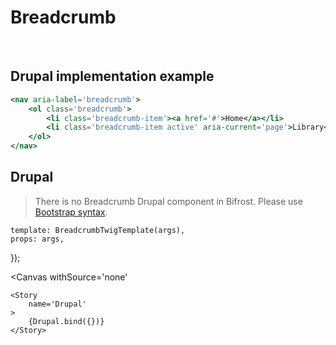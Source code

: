 


<Meta
    title='Components/Breadcrumb' 
    component={BreadcrumbComponent}
/>


# Breadcrumb

<br/>



## Drupal implementation example

```jsx
<nav aria-label='breadcrumb'>
    <ol class='breadcrumb'>
        <li class='breadcrumb-item'><a href='#'>Home</a></li>
        <li class='breadcrumb-item active' aria-current='page'>Library</li>
    </ol>
</nav>
```



## Drupal

> There is no Breadcrumb Drupal component in Bifrost.
> Please use <a class='bf-link' target='_blank' href='https://getbootstrap.com/docs/4.0/components/breadcrumb/'>Bootstrap syntax</a>.


    template: BreadcrumbTwigTemplate(args),
    props: args,
});

<Canvas
    withSource='none'
>
    <Story 
        name='Drupal'
    >
        {Drupal.bind({})}
    </Story>
</Canvas>